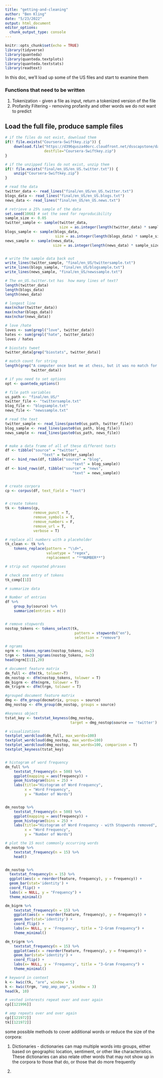 ```yaml
---
title: "getting-and-cleaning"
author: "Ben Kling"
date: "5/23/2022"
output: html_document
editor_options: 
  chunk_output_type: console
---
```


```r
knitr::opts_chunk$set(echo = TRUE)
library(tidyverse)
library(quanteda)
library(quanteda.textplots)
library(quanteda.textstats)
library(readtext)
```

In this doc, we'll load up some of the US files and start to examine them

### Functions that need to be written

1. Tokenization - given a file as input, return a tokenized version of the file
2. Profanity Filtering - removing profanity and other words we do not want to 
predict

## Load the full file, produce sample files
```r
# if the files do not exist, download them
if(! file.exists("Coursera-Swiftkey.zip")) {
    download.file("https://d396qusza40orc.cloudfront.net/dsscapstone/dataset/Coursera-SwiftKey.zip", 
                  destfile="Coursera-Swiftkey.zip")
}

# if the unzipped files do not exist, unzip them
if(! file.exists("final/en_US/en_US.twitter.txt")) { 
    unzip("Coursera-Swiftkey.zip")
}

# read the data
twitter_data <- read_lines("final/en_US/en_US.twitter.txt")
blogs_data <- read_lines("final/en_US/en_US.blogs.txt")
news_data <- read_lines("final/en_US/en_US.news.txt")

# retrieve a 25% sample of the data
set.seed(1066) # set the seed for reproducibility
sample_size <- 0.05
twitter_sample <- sample(twitter_data, 
                         size = as.integer(length(twitter_data) * sample_size))
blogs_sample <- sample(blogs_data,
                       size = as.integer(length(blogs_data) * sample_size))
news_sample <- sample(news_data,
                      size = as.integer(length(news_data) * sample_size))


# write the sample data back out
write_lines(twitter_sample, "final/en_US/twittersample.txt")
write_lines(blogs_sample, "final/en_US/blogsample.txt")
write_lines(news_sample, "final/en_US/newssample.txt")
```



```r
# The en_US.twitter.txt has  how many lines of text?
length(twitter_data)
length(blogs_data)
length(news_data)

# longest line
max(nchar(twitter_data))
max(nchar(blogs_data))
max(nchar(news_data))

# love /hate
loves <- sum(grepl("love", twitter_data))
hates <- sum(grepl("hate", twitter_data))
loves / hates

# biostats tweet
twitter_data[grep("biostats", twitter_data)]

# match count for string
length(grep("A computer once beat me at chess, but it was no match for me at kickboxing",
            twitter_data))
```



```r

# if you need to set options
opt <- quanteda_options()


```



```r
# file path variables
us_path <- "final/en_US/"
twitter_file <- "twittersample.txt"
blog_file <- "blogsample.txt"
news_file <- "newssample.txt"

# read the text
twitter_sample <- read_lines(paste0(us_path, twitter_file))
blog_sample <- read_lines(paste0(us_path, blog_file))
news_sample <- read_lines(paste0(us_path, news_file))


# make a data frame of all of these different texts
df <- tibble("source" = "twitter",
                 "text" = twitter_sample)
df <- bind_rows(df, tibble("source" = "blog",
                               "text" = blog_sample))
df <- bind_rows(df, tibble("source" = "news",
                               "text" = news_sample))


# create corpora
cp <- corpus(df, text_field = "text")


# create tokens
tk <- tokens(cp,
             remove_punct = T,
             remove_symbols = T,
             remove_numbers = F,
             remove_url = T,
             verbose = T)

```



```r

# replace all numbers with a placeholder
tk_clean <- tk %>%
    tokens_replace(pattern = "\\d+",
                   valuetype = "regex",
                   replacement = "**NUMBER**")

# strip out repeated phrases

# check one entry of tokens
tk_comp[[1]]
```



```r

# summarize data

# Number of entries
df %>%
    group_by(source) %>%
    summarize(entries = n())



```



```r
# remove stopwords
nostop_tokens <- tokens_select(tk,
                                pattern = stopwords("en"),
                                selection = "remove")

# ngrams
ngrm <- tokens_ngrams(nostop_tokens, n=2)
trgm <- tokens_ngrams(nostop_tokens, n=3)
head(ngrm[[1]],20)

# document feature matrix
dm_full <- dfm(tk, tolower=T)
dm_nostop <- dfm(nostop_tokens, tolower = T)
dm_bigrm <- dfm(ngrm, tolower = T)
dm_trigrm <- dfm(trgm, tolower = T)

#grouped document feature matrix
dmg <- dfm_group(docmatrix, groups = source)
dmg_nostop <- dfm_group(dm_nostop, groups = source)

#keyness object
tstat_key <- textstat_keyness(dmg_nostop, 
                              target = dmg_nostop$source == 'twitter')

# visualizations
textplot_wordcloud(dm_full, max_words=100)
textplot_wordcloud(dmg_nostop, max_words=100)
textplot_wordcloud(dmg_nostop, max_words=100, comparison = T)
textplot_keyness(tstat_key)


# histogram of word frequency
dm_full %>%
    textstat_frequency(n = 500) %>%
    ggplot(mapping = aes(frequency)) + 
    geom_histogram(bins = 25) + 
    labs(title="Histogram of Word Frequency",
         x = "Word Frequency",
         y = "Number of Words")


dm_nostop %>%
    textstat_frequency(n = 500) %>%
    ggplot(mapping = aes(frequency)) + 
    geom_histogram(bins = 25) + 
    labs(title="Histogram of Word Frequency - with Stopwords removed",
         x = "Word Frequency",
         y = "Number of Words")

# plot the 15 most commonly occurring words
dm_nostop %>% 
    textstat_frequency(n = 15) %>%
    head()


dm_nostop %>% 
  textstat_frequency(n = 15) %>% 
  ggplot(aes(x = reorder(feature, frequency), y = frequency)) +
  geom_bar(stat='identity') +
  coord_flip() +
  labs(x = NULL, y = "Frequency") +
  theme_minimal()

dm_bigrm %>%
    textstat_frequency(n = 15) %>%
    ggplot(aes(x = reorder(feature, frequency), y = frequency)) + 
    geom_bar(stat='identity') + 
    coord_flip() + 
    labs(x= NULL, y = 'Frequency', title = "2-Gram Frequency") + 
    theme_minimal()

dm_trigrm %>% 
    textstat_frequency(n = 15) %>%
    ggplot(aes(x = reorder(feature, frequency), y = frequency)) + 
    geom_bar(stat='identity') + 
    coord_flip() + 
    labs(x= NULL, y = 'Frequency', title = "3-Gram Frequency") + 
    theme_minimal()

# keyword in context
k <- kwic(tk, "are", window = 5)
k <- kwic(trgm, "amp_amp_amp", window = 3)
head(k, 10)

# vested interests repeat over and over again
cp[[121996]]

# amp repeats over and over again
cp[[121972]]
tk[[121972]]

```

some possible methods to cover additional words or reduce the size of the 
corpora:

1. Dictionaries - dictionaries can map multiple words into groups, either 
based on geographic location, sentiment, or other like characteristics. These
dictionaries can also relate other words that may not show up in the corpora
to those that do, or those that do more frequently

2. 